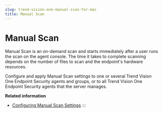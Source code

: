 ```yaml
---
slug: trend-vision-one-manual-scan-for-mac
title: Manual Scan
---
```

# Manual Scan

Manual Scan is an on-demand scan and starts immediately after a user runs the scan on the agent console. The time it takes to complete scanning depends on the number of files to scan and the endpoint's hardware resources.

Configure and apply Manual Scan settings to one or several Trend Vision One Endpoint Security agents and groups, or to all Trend Vision One Endpoint Security agents that the server manages.

**Related information**

- [Configuring Manual Scan Settings](configure-manual-scan-settings.mdx)
:::
